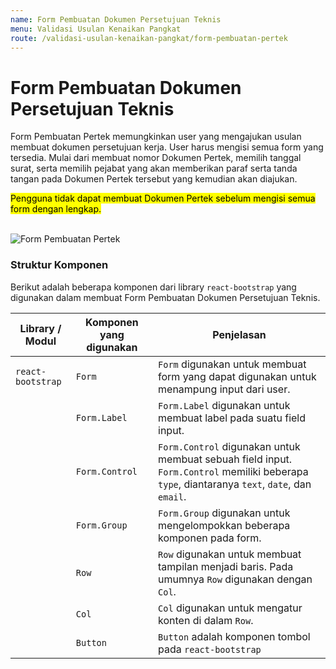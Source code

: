 ```yaml
---
name: Form Pembuatan Dokumen Persetujuan Teknis
menu: Validasi Usulan Kenaikan Pangkat
route: /validasi-usulan-kenaikan-pangkat/form-pembuatan-pertek
---
```


# Form Pembuatan Dokumen Persetujuan Teknis

Form Pembuatan Pertek memungkinkan user yang mengajukan usulan
membuat dokumen persetujuan kerja. User harus
mengisi semua form yang tersedia. Mulai dari membuat nomor
Dokumen Pertek, memilih tanggal surat, serta memilih
pejabat yang akan memberikan paraf serta tanda tangan
pada Dokumen Pertek tersebut yang kemudian akan diajukan.

<mark>Pengguna tidak dapat membuat Dokumen Pertek sebelum mengisi semua form dengan lengkap.</mark>
<br />
<br />

![Form Pembuatan Pertek](../../src/img/validasi-usulan-kenaikan-pangkat/Pembuatan_DokPertek.png)

### Struktur Komponen

Berikut adalah beberapa komponen dari library `react-bootstrap` yang
digunakan dalam membuat Form Pembuatan Dokumen Persetujuan Teknis.

| Library / Modul   | Komponen yang digunakan | Penjelasan                                                                                                                                   |
| ----------------- | ----------------------- | -------------------------------------------------------------------------------------------------------------------------------------------- |
| `react-bootstrap` | `Form`                  | `Form` digunakan untuk membuat form yang dapat digunakan untuk menampung input dari user.                                                    |
|                   | `Form.Label`            | `Form.Label` digunakan untuk membuat label pada suatu field input.                                                                           |
|                   | `Form.Control`          | `Form.Control` digunakan untuk membuat sebuah field input. `Form.Control` memiliki beberapa `type`, diantaranya `text`, `date`, dan `email`. |
|                   | `Form.Group`            | `Form.Group` digunakan untuk mengelompokkan beberapa komponen pada form.                                                                     |
|                   | `Row`                   | `Row` digunakan untuk membuat tampilan menjadi baris. Pada umumnya `Row` digunakan dengan `Col`.                                             |
|                   | `Col`                   | `Col` digunakan untuk mengatur konten di dalam `Row`.                                                                                        |
|                   | `Button`                | `Button` adalah komponen tombol pada `react-bootstrap`                                                                                       |

